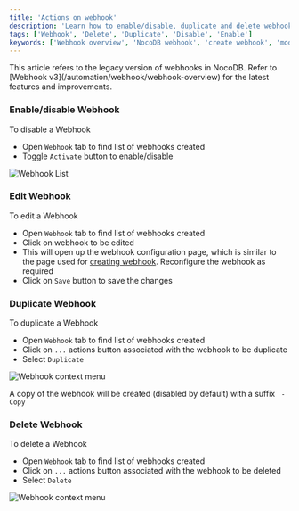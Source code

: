```yaml
---
title: 'Actions on webhook'
description: 'Learn how to enable/disable, duplicate and delete webhooks.'
tags: ['Webhook', 'Delete', 'Duplicate', 'Disable', 'Enable']
keywords: ['Webhook overview', 'NocoDB webhook', 'create webhook', 'modify webhook', 'delete webhook']
---
```


<Callout type="note">
This article refers to the legacy version of webhooks in NocoDB. Refer to [Webhook v3](/automation/webhook/webhook-overview) for the latest features and improvements.
</Callout>

### Enable/disable Webhook

To disable a Webhook
- Open `Webhook` tab to find list of webhooks created
- Toggle `Activate` button to enable/disable

![Webhook List](/img/v2/webhook/webhook-list-2.png)

### Edit Webhook

To edit a Webhook
- Open `Webhook` tab to find list of webhooks created
- Click on webhook to be edited
- This will open up the webhook configuration page, which is similar to the page used for [creating webhook](/automation/webhook-v2/create-webhook). Reconfigure the webhook as required
- Click on `Save` button to save the changes

### Duplicate Webhook

To duplicate a Webhook
- Open `Webhook` tab to find list of webhooks created
- Click on `...` actions button associated with the webhook to be duplicate
- Select `Duplicate`

![Webhook context menu](/img/v2/webhook/webhook-list-3.png)

A copy of the webhook will be created (disabled by default) with a suffix ` - Copy`

### Delete Webhook

To delete a Webhook
- Open `Webhook` tab to find list of webhooks created
- Click on `...` actions button associated with the webhook to be deleted
- Select `Delete`

![Webhook context menu](/img/v2/webhook/webhook-list-3.png)



